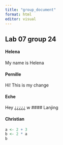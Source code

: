 ```yaml
---
title: "group_document"
format: html
editor: visual
---
```


## Lab 07 group 24

#### Helena

My name is Helena

#### Pernille

Hi! This is my change

#### Eche

Hey ¿¿¿¿¿ w \#### Lanjing

#### Christian

```r
a <- 2 + 3
b <- 2 * a
b
```
